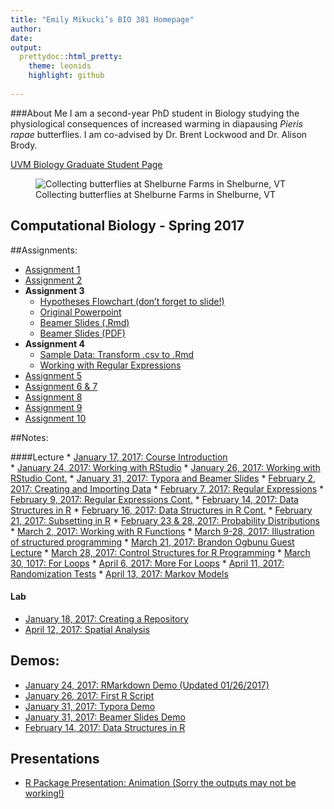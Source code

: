 ```yaml
---
title: "Emily Mikucki’s BIO 381 Homepage"
author: 
date: 
output: 
  prettydoc::html_pretty:
    theme: leonids
    highlight: github
  
---
```

###About Me
I am a second-year PhD student in Biology studying the physiological consequences of increased warming in diapausing *Pieris rapae* butterflies. I am co-advised by Dr. Brent Lockwood and Dr. Alison Brody. 

[UVM Biology Graduate Student Page](http://www.uvm.edu/~biology/?Page=students/mikucki.php&SM=facultysubmenu.html)

![Collecting butterflies at Shelburne Farms in Shelburne, VT](rsz_butterfly.jpg)

## Computational Biology - Spring 2017

##Assignments:

* [Assignment 1](sloth_attack.jpg)       
* [Assignment 2 ](Homework02_Hypothesis_Tools.html)
* **Assignment 3**
    + [Hypotheses Flowchart (don't forget to slide!)](Hypotheses_Flowchat.html)   
    + [Original Powerpoint](Beamer_Slides_02012017_Original.pdf)   
    + [Beamer Slides (.Rmd)](Beamer_Slides_02012017.Rmd)   
    + [Beamer Slides (PDF)](Beamer_Slides_02012017.pdf)
* **Assignment 4**
    + [Sample Data: Transform .csv to .Rmd](CompBio_Test_Data_02082017.html)
    + [Working with Regular Expressions](Regular_Expressions_HW4.html)
* [Assignment 5](CompBio_Emily_Mikucki_HW5.html)
* [Assignment 6 & 7](Mikucki_R_Functions_HW6.html)
* [Assignment 8](CompBio_HW8_Final.html)
* [Assignment 9](CompBio_HW9.html)
* [Assignment 10](CompBio_HW10.html)
    
##Notes:

####Lecture
* [January 17, 2017: Course Introduction](Lecture_Notes_01172017.html)   
* [January 24, 2017: Working with RStudio](Lecture_Notes_01242017.html)
* [January 26, 2017: Working with RStudio Cont.](Lecture_Notes_01262017.html)
* [January 31, 2017: Typora and Beamer Slides](Lecture_Notes_01312017.html)
* [February 2, 2017: Creating and Importing Data](Lecture_Notes_02022017.html)
* [February 7, 2017: Regular Expressions](Lecture_Notes_02072017.html)
* [February 9, 2017: Regular Expressions Cont.](Lecture_Notes_02092017.html)
* [February 14, 2017: Data Structures in R](Lecture_Notes_02142017.html)
* [February 16, 2017: Data Structures in R Cont.](CompBio_Lecture_Notes_02162017.html)
* [February 21, 2017: Subsetting in R](CompBio_Lecture_Notes_02212017.html)
* [February 23 & 28, 2017: Probability Distributions](CompBio_Lecture_Notes_02232017.html)
* [March 2, 2017: Working with R Functions](CompBio_Lecture_Notes_03022017.html)
* [March 9-28, 2017: Illustration of structured programming](CompBio_Lecture_Notes_03092017.html)
* [March 21, 2017: Brandon Ogbunu Guest Lecture](CompBio_LectureNotes_03212017.html)
* [March 28, 2017: Control Structures for R Programming](CompBio_Lecture_Notes_03282017.html)
* [March 30, 1017: For Loops](CompBio_Lecture_Notes_03302017.html)
* [April 6, 2017: More For Loops](More_For_Loops_04062017.html)
* [April 11, 2017: Randomization Tests](Randomization_Tests.html)
* [April 13, 2017: Markov Models](Markov_Models.html)

#### Lab
* [January 18, 2017: Creating a Repository](Lab_Notes_01182017.html)
* [April 12, 2017: Spatial Analysis](CompBio_Lecture_Notes_04122017.html)

## Demos:
* [January 24, 2017: RMarkdown Demo (Updated 01/26/2017)](Markdown_Demo.html)
* [January 26, 2017: First R Script](First_Script.html)
* [January 31, 2017: Typora Demo](Typora_Demo_01312017.pdf)
* [January 31, 2017: Beamer Slides Demo](Beamer_Demo.pdf)
* [February 14, 2017: Data Structures in R](R_Data_Structure_02142017.html)

## Presentations
* [R Package Presentation: Animation (Sorry the outputs may not be working!)](R_Animation_Package_Presentation.html)



